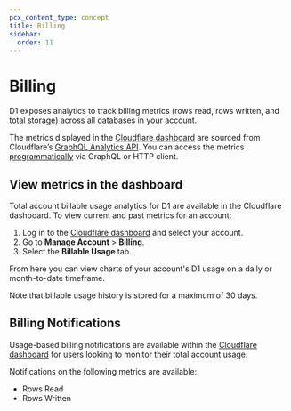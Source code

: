 ```yaml
---
pcx_content_type: concept
title: Billing
sidebar:
  order: 11
---
```


# Billing

D1 exposes analytics to track billing metrics (rows read, rows written, and total storage) across all databases in your account.

The metrics displayed in the [Cloudflare dashboard](https://dash.cloudflare.com/) are sourced from Cloudflare’s [GraphQL Analytics API](/analytics/graphql-api/). You can access the metrics [programmatically](#query-via-the-graphql-api) via GraphQL or HTTP client.

## View metrics in the dashboard

Total account billable usage analytics for D1 are available in the Cloudflare dashboard. To view current and past metrics for an account:

1. Log in to the [Cloudflare dashboard](https://dash.cloudflare.com) and select your account.
2. Go to **Manage Account** > **Billing**.
3. Select the **Billable Usage** tab.

From here you can view charts of your account's D1 usage on a daily or month-to-date timeframe.

Note that billable usage history is stored for a maximum of 30 days.

## Billing Notifications

Usage-based billing notifications are available within the [Cloudflare dashboard](https://dash.cloudflare.com) for users looking to monitor their total account usage. 

Notifications on the following metrics are available:
- Rows Read
- Rows Written